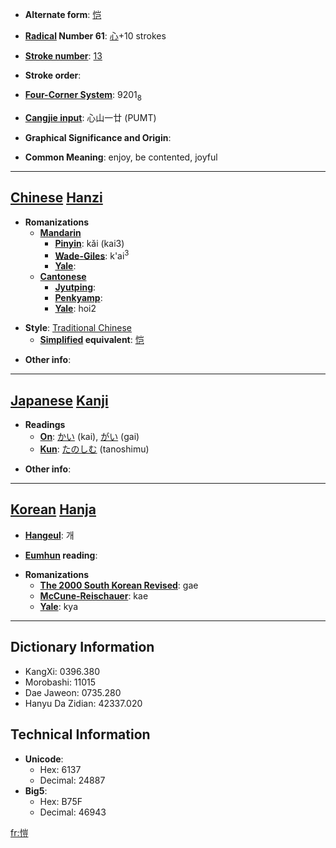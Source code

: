 * '''Alternate form''': [[恺]]

* '''[[Wiktionary:Chinese radical index| Radical]] Number 61''': [[Wiktionary:Chinese radical index 心|心]]+10 strokes

* '''[[Wiktionary:Chinese total strokes index|Stroke number]]''': [[Wiktionary:Chinese total strokes index 13|13]]

* '''Stroke order''': 

* '''[[Wiktionary:Chinese four corner index|Four-Corner System]]''': 9201<sub>8</sub>

* '''[[Wiktionary:Chinese Cangjie index|Cangjie input]]''': 心山一廿 (PUMT)

* '''Graphical Significance and Origin''': 

* '''Common Meaning''': enjoy, be contented, joyful

----

== [[Chinese]] [[Hanzi]] ==

* '''Romanizations'''
** '''[[Mandarin]]'''
*** '''[[Pinyin]]''': kǎi (kai3)
*** '''[[Wade-Giles]]''': k'ai<sup>3</sup>
*** '''[[Yale]]''': 
** '''[[Cantonese]]'''
*** '''[[Jyutping]]''':
*** '''[[Penkyamp]]''': 
*** '''[[Yale]]''': hoi2

* '''Style''': [[Traditional Chinese]] 
** '''[[Simplified Chinese|Simplified]] equivalent''': [[恺]]

* '''Other info''': 

----

== [[Japanese]] [[Kanji]] ==

* '''Readings'''
** '''[[On]]''': [[かい]] (kai), [[がい]] (gai)
** '''[[Kun]]''': [[たのしむ]] (tanoshimu)

* '''Other info''':  

----

== [[Korean]] [[Hanja]] ==

* '''[[Hangeul]]''': 개

* '''[[Eumhun]] reading''': 

* '''Romanizations'''
** '''[[The 2000 South Korean Revised Romanization|The 2000 South Korean Revised]]''': gae
** '''[[McCune-Reischauer]]''': kae
** '''[[Yale]]''': kya

----

== Dictionary Information ==

* KangXi: 0396.380
* Morobashi: 11015
* Dae Jaweon: 0735.280
* Hanyu Da Zidian: 42337.020

== Technical Information ==

* '''Unicode''':
** Hex: 6137
** Decimal: 24887
* '''Big5''':
** Hex: B75F
** Decimal: 46943

[[fr:愷]]
